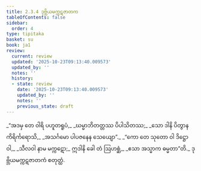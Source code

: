 ```yaml
---
title: 2.3.4 ဒုဗ္ဘိယမက္ကဋဇာတက
tableOfContents: false
sidebar:
  order: 4
type: tipitaka
basket: su
book: ja1
review:
  current: review
  updated: '2025-10-23T09:13:40.009573'
  updated_by: ''
  notes: ''
  history:
  - state: review
    date: '2025-10-23T09:13:40.009573'
    updated_by: ''
    notes: ''
    previous_state: draft
---
```



<ReviewStatus review={frontmatter.review} showDetails={true} />

<HypothesisAnnotation frontmatter={frontmatter} />

<DynamicBreadcrumb />

<Division number="47" book="ja1" e="ch" v="22" p="44">

<Paragraph number="415" type="verses" book="ja1">
_“အဒမှ တေ ဝါရိ ပဟူတရူပံ,_  
_ဃမ္မာဘိတတ္တဿ ပိပါသိတဿ;_  
_သော ဒါနိ ပိတွာန ကိရိင်္ကရောသိ,_  
_အသင်္ဂမော ပါပဇနေန သေယျော”._  

</Paragraph>

</Division>
<Division number="48" book="ja1" e="ch" v="22" p="44">

<Paragraph number="416" type="verses" book="ja1">
_“ကော တေ သုတော ဝါ ဒိဋ္ဌော ဝါ,_  
_သီလဝါ နာမ မက္ကဋော;_  
ဣဒါနိ ခေါ တံ ဩဟစ္ဆံ,_  
_ဧသာ အသ္မာက ဓမ္မတာ”တိ._  


</Paragraph>
</Division>

<Paragraph number="417" type="center" book="ja1">
ဒုဗ္ဘိယမက္ကဋဇာတကံ စတုတ္ထံ.
</Paragraph>